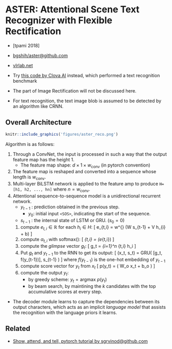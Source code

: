 
# ASTER: Attentional Scene Text Recognizer with Flexible Rectification

- [tpami 2018]
- [bgshih/aster@github.com](https://github.com/bgshih/aster)
- [vlrlab.net](http://www.vlrlab.net/representatives/6)

- Try [this code by Clova AI](https://github.com/clovaai/deep-text-recognition-benchmark) instead, which performed a text recognition benchmark

- The part of Image Rectification will not be discussed here.


- For text recognition, the text image blob is assumed to be detected by an algorithm like CRNN.



## Overall Architecture

```r
knitr::include_graphics('figures/aster_reco.png')
```

Algorithm is as follows:

1. Through a ConvNet, the input is processed in such a way that the output feature map has the height 1.
    - The feature map shape: $d\times 1 \times w_\mathrm{conv}$ (in pytorch convention)
1. The feature map is reshaped and converted into a sequence whose length is $w_\mathrm{conv}$.
1. Multi-layer BiLSTM network is applied to the feature amp to  produce `H=[h1, h2, ..., hn]` where $n = w_\mathrm{conv}$.
1. Attentional sequence-to-sequence model is a unidirectional recurrent network.
    - $y_{t-1}$ : prediction obtained in the previous step.
        - $y_0$: initial input `<SOS>`, indicating the start of the sequence.
    - $s_{t-1}$ : the internal state of LSTM or GRU. ($s_0=0$)
    1. compute $e_{t,i} \in \mathbb{R}$ for each $h_i \in H$:
    \[
        e_{t,i} = w^{\top} \mathrm{tanh}(W s_{t-1} + V h_{i} + b)
    \]
    2. compute $\alpha_{t,i}$ with $\mathrm{softmax()}$:
    \[
        \alpha_{t,i} = \mathrm{softmax}(e_{t,i})
    \]
    3. compute the *glimpse* vector $g_t$:
    \[
        g_t = \sum_{i=1}^n \alpha_{t,i} h_i
    \]
    4. Put $g_t$ and $y_{t-1}$ to the RNN to get its output:
    \[
        (x_t, s_t) = GRU\big( [g_t, f(y_{t-1})], s_{t-1} \big)
    \]
    where $f(y_{t-1})$ is the one-hot embedding of $y_{t-1}$
    5. compute score vector for $y_t$ from $x_t$
    \[
        p(y_t) = \mathrm{softmax}\big( W_o x_t + b_o \big)
    \]
    6. compute the output $y_t$:
        - by greedy scheme: $y_t = \mathrm{arg max}\ p(y_t)$
        - by beam search, by maintining the $k$ candidates with the top accumulative scores at every step.
        
* The decoder module learns to capture the dependencies between its output characters, which acts as an implicit *language model* that assists the recognition with the language priors it learns.


## Related

- [Show, attend, and tell, pytorch tutorial by sgrvinod@github.com](https://github.com/sgrvinod/a-PyTorch-Tutorial-to-Image-Captioning)
